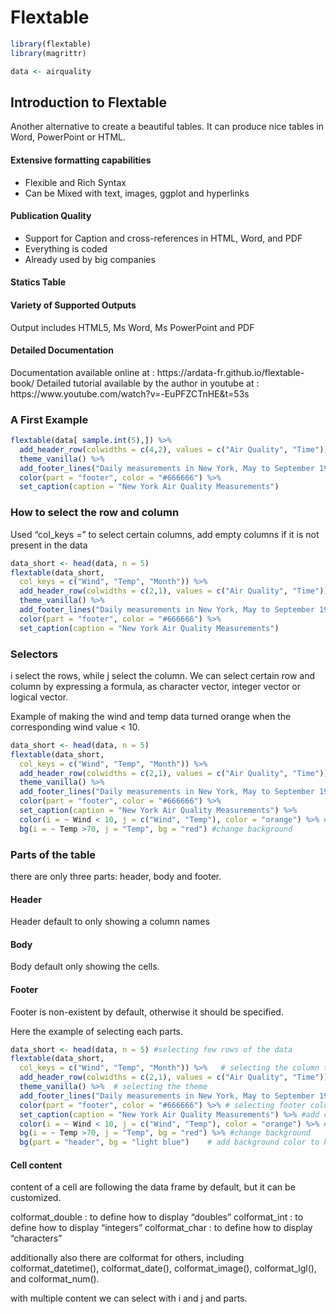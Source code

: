 # Flextable

```r
library(flextable)
library(magrittr)
```

```r
data <- airquality
```


## Introduction to Flextable
Another alternative to create a beautiful tables. It can produce nice tables in Word, PowerPoint or HTML.

#### Extensive formatting capabilities

* Flexible and Rich Syntax
* Can be Mixed with text, images, ggplot and hyperlinks

#### Publication Quality

* Support for Caption and cross-references in HTML, Word, and PDF
* Everything is coded
* Already used by big companies

#### Statics Table

#### Variety of Supported Outputs
Output includes HTML5, Ms Word, Ms PowerPoint and PDF

#### Detailed Documentation
Documentation available online at : https://ardata-fr.github.io/flextable-book/
Detailed tutorial available by the author in youtube  at : https://www.youtube.com/watch?v=-EuPFZCTnHE&t=53s

### A First Example

```r
flextable(data[ sample.int(5),]) %>%
  add_header_row(colwidths = c(4,2), values = c("Air Quality", "Time")) %>%
  theme_vanilla() %>%
  add_footer_lines("Daily measurements in New York, May to September 1973") %>%
  color(part = "footer", color = "#666666") %>%
  set_caption(caption = "New York Air Quality Measurements")
```

### How to select the row and column

Used "col_keys = " to select certain columns, add empty columns if it is not present in the data

```r
data_short <- head(data, n = 5)
flextable(data_short,
  col_keys = c("Wind", "Temp", "Month")) %>%
  add_header_row(colwidths = c(2,1), values = c("Air Quality", "Time")) %>%
  theme_vanilla() %>%
  add_footer_lines("Daily measurements in New York, May to September 1973") %>%
  color(part = "footer", color = "#666666") %>%
  set_caption(caption = "New York Air Quality Measurements")
```

### Selectors

i select the rows, while j select the column.
We can select certain row and column by expressing a formula, as character vector, integer vector or logical vector.

Example of making the wind and temp data turned orange when the corresponding wind value < 10.

```r
data_short <- head(data, n = 5)
flextable(data_short,
  col_keys = c("Wind", "Temp", "Month")) %>%
  add_header_row(colwidths = c(2,1), values = c("Air Quality", "Time")) %>%
  theme_vanilla() %>%
  add_footer_lines("Daily measurements in New York, May to September 1973") %>%
  color(part = "footer", color = "#666666") %>%
  set_caption(caption = "New York Air Quality Measurements") %>%
  color(i = ~ Wind < 10, j = c("Wind", "Temp"), color = "orange") %>% #change color
  bg(i = ~ Temp >70, j = "Temp", bg = "red") #change background 
```

### Parts of the table
there are only three parts: header, body and footer.

#### Header

Header default to only showing a column names

#### Body

Body default only showing the cells.

#### Footer

Footer is non-existent by default, otherwise it should be specified.

Here the example of selecting each parts.
```r
data_short <- head(data, n = 5) #selecting few rows of the data
flextable(data_short,
  col_keys = c("Wind", "Temp", "Month")) %>%   # selecting the column to be displayed
  add_header_row(colwidths = c(2,1), values = c("Air Quality", "Time")) %>%  #specify the additional header
  theme_vanilla() %>%  # selecting the theme
  add_footer_lines("Daily measurements in New York, May to September 1973") %>% #specifying the footer
  color(part = "footer", color = "#666666") %>% # selecting footer colour
  set_caption(caption = "New York Air Quality Measurements") %>% #add caption in the footer
  color(i = ~ Wind < 10, j = c("Wind", "Temp"), color = "orange") %>% #change color
  bg(i = ~ Temp >70, j = "Temp", bg = "red") %>% #change background 
  bg(part = "header", bg = "light blue")    # add background color to header
```

#### Cell content

content of a cell are following the data frame by default, but it can be customized.

colformat_double : to define how to display "doubles"
colformat_int : to define how to display "integers"
colformat_char : to define how to display "characters"

additionally also there are colformat for others, including colformat_datetime(), colformat_date(), colformat_image(), colformat_lgl(), and colformat_num().

with multiple content we can select with i and j and parts.




















